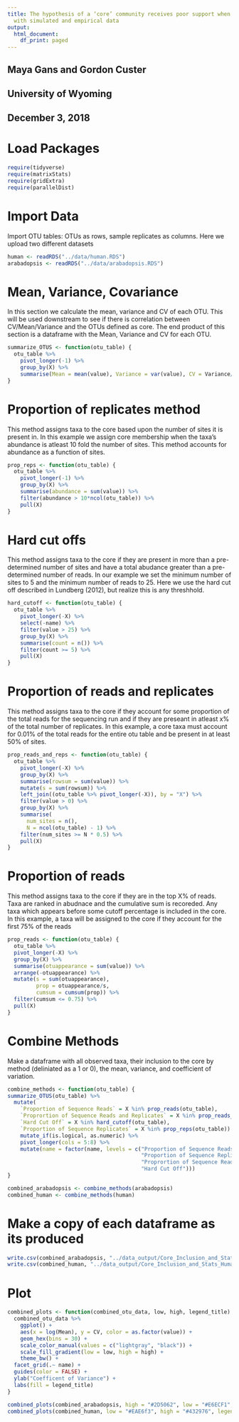 ```yaml
---
title: The hypothesis of a ‘core’ community receives poor support when confronted
  with simulated and empirical data
output:
  html_document:
    df_print: paged
---
```


## Maya Gans and Gordon Custer
## University of Wyoming
## December 3, 2018


# Load Packages

```r
require(tidyverse)
require(matrixStats)
require(gridExtra)
require(parallelDist)
```


# Import Data

Import OTU tables: OTUs as rows, sample replicates as columns. Here we upload two different datasets

```r
human <- readRDS("../data/human.RDS")
arabadopsis <- readRDS("../data/arabadopsis.RDS")
```


# Mean, Variance, Covariance

In this section we calculate the mean, variance and CV of each OTU.  This will be used downstream to see if there is correlation between CV/Mean/Variance and the OTUs defined as core.  The end product of this section is a dataframe with the Mean, Variance and CV for each OTU. 

```r
summarize_OTUS <- function(otu_table) {
  otu_table %>%
    pivot_longer(-1) %>% 
    group_by(X) %>% 
    summarise(Mean = mean(value), Variance = var(value), CV = Variance/Mean)
}
```


# Proportion of replicates method

This method assigns taxa to the core based upon the number of sites it is present in. In this example we assign core membership when the taxa's abundance is atleast 10 fold the number of sites. This method accounts for abundance as a function of sites. 

```r
prop_reps <- function(otu_table) {
  otu_table %>%
    pivot_longer(-1) %>%
    group_by(X) %>%
    summarise(abundance = sum(value)) %>%
    filter(abundance > 10*ncol(otu_table)) %>%
    pull(X)
}
```

# Hard cut offs

This method assigns taxa to the core if they are present in more than a pre-determined number of sites and have a total abudance greater than a pre-determined number of reads. In our example we set the minimum number of sites to 5 and the minimum number of reads to 25. Here we use the hard cut off described in Lundberg (2012), but realize this is any threshhold. 

```r
hard_cutoff <- function(otu_table) {
  otu_table %>%
    pivot_longer(-X) %>%
    select(-name) %>%
    filter(value > 25) %>%
    group_by(X) %>%
    summarise(count = n()) %>%
    filter(count >= 5) %>%
    pull(X)
}
```

# Proportion of reads and replicates

This method assigns taxa to the core if they account for some proportion of the total reads for the sequencing run and if they are preseant in atleast x% of the total number of replicates. In this example, a core taxa must account for 0.01% of the total reads for the entire otu table and be present in at least 50% of sites.

```r
prop_reads_and_reps <- function(otu_table) {
  otu_table %>%
    pivot_longer(-X) %>%
    group_by(X) %>%
    summarise(rowsum = sum(value)) %>%
    mutate(s = sum(rowsum)) %>%
    left_join((otu_table %>% pivot_longer(-X)), by = "X") %>%
    filter(value > 0) %>%
    group_by(X) %>%
    summarise(
      num_sites = n(),
      N = ncol(otu_table) - 1) %>%
    filter(num_sites >= N * 0.5) %>%
    pull(X)
}
```


# Proportion of reads
This method assigns taxa to the core if they are in the top X% of reads. Taxa are ranked in abudnace and the cumulative sum is recoreded. Any taxa which appears before some cutoff percentage is included in the core. In this example, a taxa will be assigned to the core if they account for the first 75% of the reads

```r
prop_reads <- function(otu_table) {
  otu_table %>%
  pivot_longer(-X) %>%
  group_by(X) %>%
  summarise(otuappearance = sum(value)) %>%
  arrange(-otuappearance) %>%
  mutate(s = sum(otuappearance),
         prop = otuappearance/s,
         cumsum = cumsum(prop)) %>%
  filter(cumsum <= 0.75) %>%
  pull(X)
}
```

# Combine Methods

Make a dataframe with all observed taxa, their inclusion to the core by method (deliniated as a 1 or 0), the mean, variance, and coefficient of variation.

```r
combine_methods <- function(otu_table) {
summarize_OTUS(otu_table) %>%
  mutate(
    `Proportion of Sequence Reads` = X %in% prop_reads(otu_table),
    `Proprortion of Sequence Reads and Replicates` = X %in% prop_reads_and_reps(otu_table),
    `Hard Cut Off` = X %in% hard_cutoff(otu_table),
    `Proportion of Sequence Replicates` = X %in% prop_reps(otu_table)) %>%
    mutate_if(is.logical, as.numeric) %>%
    pivot_longer(cols = 5:8) %>%
    mutate(name = factor(name, levels = c("Proportion of Sequence Reads",
                                          "Proportion of Sequence Replicates",
                                          "Proprortion of Sequence Reads and Replicates",
                                          "Hard Cut Off")))
}
```

```r
combined_arabadopsis <- combine_methods(arabadopsis)
combined_human <- combine_methods(human)
```


# Make a copy of each dataframe as its produced

```r
write.csv(combined_arabadopsis, "../data_output/Core_Inclusion_and_Stats_Arabadopsis")
write.csv(combined_human, "../data_output/Core_Inclusion_and_Stats_Human")
```

# Plot

```r
combined_plots <- function(combined_otu_data, low, high, legend_title) {
  combined_otu_data %>%
    ggplot() +
    aes(x = log(Mean), y = CV, color = as.factor(value)) +
    geom_hex(bins = 30) +
    scale_color_manual(values = c("lightgray", "black")) +
    scale_fill_gradient(low = low, high = high) +
    theme_bw() +
  facet_grid(.~ name) +
  guides(color = FALSE) + 
  ylab("Coefficent of Variance") +
  labs(fill = legend_title)
}  
```

```r
combined_plots(combined_arabadopsis, high = "#2D5062", low = "#E6ECF1", legend_title = "Arabidopsis Taxa Count")
combined_plots(combined_human, low = "#EAE6f3", high = "#432976", legend_title = "HMP Taxa Count")
```
